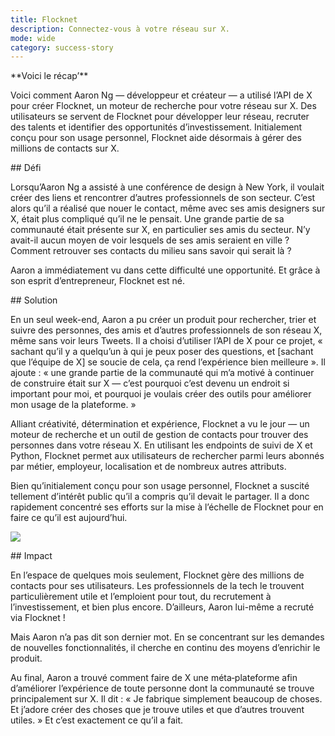 ```yaml
---
title: Flocknet
description: Connectez-vous à votre réseau sur X.
mode: wide
category: success-story
---
```


<Note>
**Voici le récap’**

Voici comment Aaron Ng — développeur et créateur — a utilisé l’API de X pour créer Flocknet, un moteur de recherche pour votre réseau sur X. Des utilisateurs se servent de Flocknet pour développer leur réseau, recruter des talents et identifier des opportunités d’investissement. Initialement conçu pour son usage personnel, Flocknet aide désormais à gérer des millions de contacts sur X.
</Note>

<div id="challenge">
  ## Défi
</div>

Lorsqu’Aaron Ng a assisté à une conférence de design à New York, il voulait créer des liens et rencontrer d’autres professionnels de son secteur. C’est alors qu’il a réalisé que nouer le contact, même avec ses amis designers sur X, était plus compliqué qu’il ne le pensait. Une grande partie de sa communauté était présente sur X, en particulier ses amis du secteur. N’y avait-il aucun moyen de voir lesquels de ses amis seraient en ville ? Comment retrouver ses contacts du milieu sans savoir qui serait là ?

Aaron a immédiatement vu dans cette difficulté une opportunité. Et grâce à son esprit d’entrepreneur, Flocknet est né. 

<div id="solution">
  ## Solution
</div>

En un seul week-end, Aaron a pu créer un produit pour rechercher, trier et suivre des personnes, des amis et d’autres professionnels de son réseau X, même sans voir leurs Tweets. Il a choisi d’utiliser l’API de X pour ce projet, « sachant qu’il y a quelqu’un à qui je peux poser des questions, et [sachant que l’équipe de X] se soucie de cela, ça rend l’expérience bien meilleure ». Il ajoute : « une grande partie de la communauté qui m’a motivé à continuer de construire était sur X — c’est pourquoi c’est devenu un endroit si important pour moi, et pourquoi je voulais créer des outils pour améliorer mon usage de la plateforme. »  

Alliant créativité, détermination et expérience, Flocknet a vu le jour — un moteur de recherche et un outil de gestion de contacts pour trouver des personnes dans votre réseau X. En utilisant les endpoints de suivi de X et Python, Flocknet permet aux utilisateurs de rechercher parmi leurs abonnés par métier, employeur, localisation et de nombreux autres attributs.

Bien qu’initialement conçu pour son usage personnel, Flocknet a suscité tellement d’intérêt public qu’il a compris qu’il devait le partager. Il a donc rapidement concentré ses efforts sur la mise à l’échelle de Flocknet pour en faire ce qu’il est aujourd’hui.

![](/images/success-stories/flocknet-1.png)

<div id="impact">
  ## Impact
</div>

En l’espace de quelques mois seulement, Flocknet gère des millions de contacts pour ses utilisateurs. Les professionnels de la tech le trouvent particulièrement utile et l’emploient pour tout, du recrutement à l’investissement, et bien plus encore. D’ailleurs, Aaron lui-même a recruté via Flocknet !

Mais Aaron n’a pas dit son dernier mot. En se concentrant sur les demandes de nouvelles fonctionnalités, il cherche en continu des moyens d’enrichir le produit.

Au final, Aaron a trouvé comment faire de X une méta‑plateforme afin d’améliorer l’expérience de toute personne dont la communauté se trouve principalement sur X. Il dit : « Je fabrique simplement beaucoup de choses. Et j’adore créer des choses que je trouve utiles et que d’autres trouvent utiles. » Et c’est exactement ce qu’il a fait.